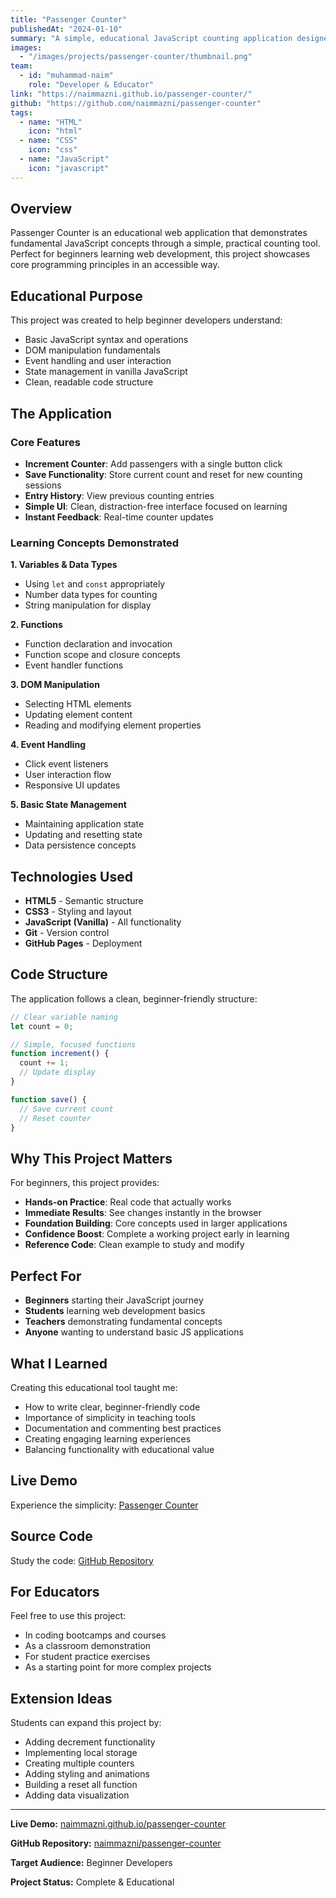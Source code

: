 ```yaml
---
title: "Passenger Counter"
publishedAt: "2024-01-10"
summary: "A simple, educational JavaScript counting application designed for beginners learning web development fundamentals."
images:
  - "/images/projects/passenger-counter/thumbnail.png"
team:
  - id: "muhammad-naim"
    role: "Developer & Educator"
link: "https://naimmazni.github.io/passenger-counter/"
github: "https://github.com/naimmazni/passenger-counter"
tags:
  - name: "HTML"
    icon: "html"
  - name: "CSS"
    icon: "css"
  - name: "JavaScript"
    icon: "javascript"
---
```


## Overview

Passenger Counter is an educational web application that demonstrates fundamental JavaScript concepts through a simple, practical counting tool. Perfect for beginners learning web development, this project showcases core programming principles in an accessible way.

## Educational Purpose

This project was created to help beginner developers understand:

- Basic JavaScript syntax and operations
- DOM manipulation fundamentals
- Event handling and user interaction
- State management in vanilla JavaScript
- Clean, readable code structure

## The Application

### Core Features

- **Increment Counter**: Add passengers with a single button click
- **Save Functionality**: Store current count and reset for new counting sessions
- **Entry History**: View previous counting entries
- **Simple UI**: Clean, distraction-free interface focused on learning
- **Instant Feedback**: Real-time counter updates

### Learning Concepts Demonstrated

**1. Variables & Data Types**

- Using `let` and `const` appropriately
- Number data types for counting
- String manipulation for display

**2. Functions**

- Function declaration and invocation
- Function scope and closure concepts
- Event handler functions

**3. DOM Manipulation**

- Selecting HTML elements
- Updating element content
- Reading and modifying element properties

**4. Event Handling**

- Click event listeners
- User interaction flow
- Responsive UI updates

**5. Basic State Management**

- Maintaining application state
- Updating and resetting state
- Data persistence concepts

## Technologies Used

- **HTML5** - Semantic structure
- **CSS3** - Styling and layout
- **JavaScript (Vanilla)** - All functionality
- **Git** - Version control
- **GitHub Pages** - Deployment

## Code Structure

The application follows a clean, beginner-friendly structure:

```javascript
// Clear variable naming
let count = 0;

// Simple, focused functions
function increment() {
  count += 1;
  // Update display
}

function save() {
  // Save current count
  // Reset counter
}
```

## Why This Project Matters

For beginners, this project provides:

- **Hands-on Practice**: Real code that actually works
- **Immediate Results**: See changes instantly in the browser
- **Foundation Building**: Core concepts used in larger applications
- **Confidence Boost**: Complete a working project early in learning
- **Reference Code**: Clean example to study and modify

## Perfect For

- **Beginners** starting their JavaScript journey
- **Students** learning web development basics
- **Teachers** demonstrating fundamental concepts
- **Anyone** wanting to understand basic JS applications

## What I Learned

Creating this educational tool taught me:

- How to write clear, beginner-friendly code
- Importance of simplicity in teaching tools
- Documentation and commenting best practices
- Creating engaging learning experiences
- Balancing functionality with educational value

## Live Demo

Experience the simplicity: [Passenger Counter](https://naimmazni.github.io/passenger-counter/)

## Source Code

Study the code: [GitHub Repository](https://github.com/naimmazni/passenger-counter)

## For Educators

Feel free to use this project:

- In coding bootcamps and courses
- As a classroom demonstration
- For student practice exercises
- As a starting point for more complex projects

## Extension Ideas

Students can expand this project by:

- Adding decrement functionality
- Implementing local storage
- Creating multiple counters
- Adding styling and animations
- Building a reset all function
- Adding data visualization

---

**Live Demo:** [naimmazni.github.io/passenger-counter](https://naimmazni.github.io/passenger-counter/)

**GitHub Repository:** [naimmazni/passenger-counter](https://github.com/naimmazni/passenger-counter)

**Target Audience:** Beginner Developers

**Project Status:** Complete & Educational
